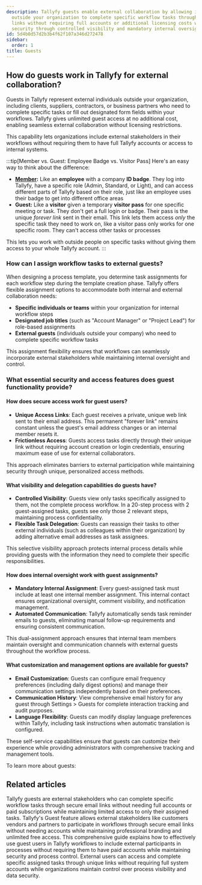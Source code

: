 ```yaml
---
description: Tallyfy guests enable external collaboration by allowing individuals
  outside your organization to complete specific workflow tasks through unique email
  links without requiring full accounts or additional licensing costs while maintaining
  security through controlled visibility and mandatory internal oversight.
id: 5d4b0d57d2b3b4f62f107a346d272478
sidebar:
  order: 1
title: Guests
---
```


## How do guests work in Tallyfy for external collaboration?

Guests in Tallyfy represent external individuals outside your organization, including clients, suppliers, contractors, or business partners who need to complete specific tasks or fill out designated form fields within your workflows. Tallyfy gives unlimited guest access at no additional cost, enabling seamless external collaboration without licensing restrictions.

This capability lets organizations include external stakeholders in their workflows without requiring them to have full Tallyfy accounts or access to internal systems.

:::tip[Member vs. Guest: Employee Badge vs. Visitor Pass]
Here's an easy way to think about the difference:

- **[Member](/products/pro/documenting/members/):** Like an **employee** with a company **ID badge**. They log into Tallyfy, have a specific role (Admin, Standard, or Light), and can access different parts of Tallyfy based on their role, just like an employee uses their badge to get into different office areas
- **Guest:** Like a **visitor** given a temporary **visitor pass** for one specific meeting or task. They don't get a full login or badge. Their pass is the unique *forever link* sent in their email. This link lets them access *only* the specific task they need to work on, like a visitor pass only works for one specific room. They can't access other tasks or processes

This lets you work with outside people on specific tasks without giving them access to your whole Tallyfy account.
:::

### How can I assign workflow tasks to external guests?

When designing a process template, you determine task assignments for each workflow step during the template creation phase. Tallyfy offers flexible assignment options to accommodate both internal and external collaboration needs:

- **Specific individuals or teams** within your organization for internal workflow steps
- **Designated job titles** (such as "Account Manager" or "Project Lead") for role-based assignments
- **External guests** (individuals outside your company) who need to complete specific workflow tasks

This assignment flexibility ensures that workflows can seamlessly incorporate external stakeholders while maintaining internal oversight and control.

### What essential security and access features does guest functionality provide?

#### How does secure access work for guest users?
*   **Unique Access Links**: Each guest receives a private, unique web link sent to their email address. This permanent "forever link" remains constant unless the guest's email address changes or an internal member resets it.
*   **Frictionless Access**: Guests access tasks directly through their unique link without requiring account creation or login credentials, ensuring maximum ease of use for external collaborators.

This approach eliminates barriers to external participation while maintaining security through unique, personalized access methods.

#### What visibility and delegation capabilities do guests have?
*   **Controlled Visibility**: Guests view only tasks specifically assigned to them, not the complete process workflow. In a 20-step process with 2 guest-assigned tasks, guests see only those 2 relevant steps, maintaining process confidentiality.
*   **Flexible Task Delegation**: Guests can reassign their tasks to other external individuals (such as colleagues within their organization) by adding alternative email addresses as task assignees.

This selective visibility approach protects internal process details while providing guests with the information they need to complete their specific responsibilities.

#### How does internal oversight work with guest assignments?
*   **Mandatory Internal Assignment**: Every guest-assigned task must include at least one internal member assignment. This internal contact ensures organizational oversight, comment visibility, and notification management.
*   **Automated Communication**: Tallyfy automatically sends task reminder emails to guests, eliminating manual follow-up requirements and ensuring consistent communication.

This dual-assignment approach ensures that internal team members maintain oversight and communication channels with external guests throughout the workflow process.

#### What customization and management options are available for guests?
*   **Email Customization**: Guests can configure email frequency preferences (including daily digest options) and manage their communication settings independently based on their preferences.
*   **Communication History**: View comprehensive email history for any guest through Settings > Guests for complete interaction tracking and audit purposes.
*   **Language Flexibility**: Guests can modify display language preferences within Tallyfy, including task instructions when automatic translation is configured.

These self-service capabilities ensure that guests can customize their experience while providing administrators with comprehensive tracking and management tools.

To learn more about guests:



<PageTree />


## Related articles
<CardGrid>
<LinkTitleCard header="<b>Guests > What is a guest</b>" href="/products/pro/documenting/guests/what-is-a-guest/" > Tallyfy guests are external stakeholders who can complete specific workflow tasks through secure email links without needing full accounts or paid subscriptions while maintaining limited access to only their assigned tasks. </LinkTitleCard>
<LinkTitleCard header="<b>Features > Customer facing</b>" href="/products/pro/tutorials/features/customer-facing/" > Tallyfy's Guest feature allows external stakeholders like customers vendors and partners to participate in workflows through secure email links without needing accounts while maintaining professional branding and unlimited free access. </LinkTitleCard>
<LinkTitleCard header="<b>Guests > Complete guide to guest user management</b>" href="/products/pro/documenting/guests/guest-user-guide/" > This comprehensive guide explains how to effectively use guest users in Tallyfy workflows to include external participants in processes without requiring them to have paid accounts while maintaining security and process control. </LinkTitleCard>
<LinkTitleCard header="<b>Code Samples > Managing guests</b>" href="/products/pro/integrations/open-api/code-samples/guests/" > External users can access and complete specific assigned tasks through unique links without requiring full system accounts while organizations maintain control over process visibility and data security. </LinkTitleCard>
</CardGrid>